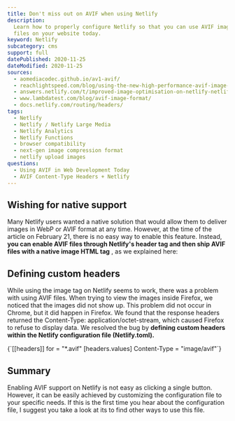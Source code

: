 ```yaml
---
title: Don't miss out on AVIF when using Netlify
description:
  Learn how to properly configure Netlify so that you can use AVIF image
  files on your website today.
keyword: Netlify
subcategory: cms
support: full
datePublished: 2020-11-25
dateModified: 2020-11-25
sources:
  - aomediacodec.github.io/av1-avif/
  - reachlightspeed.com/blog/using-the-new-high-performance-avif-image-format-on-the-web-today/
  - answers.netlify.com/t/improved-image-optimisation-on-netlify-netlify-large-media/2565/16
  - www.lambdatest.com/blog/avif-image-format/
  - docs.netlify.com/routing/headers/
tags:
  - Netlify
  - Netlify / Netlify Large Media
  - Netlify Analytics
  - Netlify Functions
  - browser compatibility
  - next-gen image compression format
  - netlify upload images
questions:
  - Using AVIF in Web Development Today
  - AVIF Content-Type Headers + Netlify
---
```


## Wishing for native support

Many Netlify users wanted a native solution that would allow them to deliver images in WebP or AVIF format at any time. However, at the time of the article on February 21, there is no easy way to enable this feature. Instead, **you can enable AVIF files through Netlify's header tag and then ship AVIF files with a native image HTML tag** , as we explained here: <Link href="/blog/tutorials/html/" text="How to use AVIF in HTML" />

## Defining custom headers

While using the image tag on Netlify seems to work, there was a problem with using AVIF files. When trying to view the images inside Firefox, we noticed that the images did not show up. This problem did not occur in Chrome, but it did happen in Firefox.
We found that the response headers returned the Content-Type: application/octet-stream, which caused Firefox to refuse to display data. We resolved the bug by **defining custom headers within the Netlify configuration file (Netlify.toml).**

<Syntax language="js">
  {`[[headers]]
for = "*.avif"
[headers.values]
Content-Type = "image/avif"`}
</Syntax>

## Summary

Enabling AVIF support on Netlify is not easy as clicking a single button. However, it can be easily achieved by customizing the configuration file to your specific needs. If this is the first time you hear about the configuration file, I suggest you take a look at its <Link href="docs.netlify.com/configure-builds/file-based-configuration/" text="documentation" /> to find other ways to use this file.
